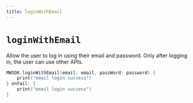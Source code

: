```yaml
---
title: loginWithEmail
---
```


# `loginWithEmail`
Allow the user to log in using their email and password. Only after logging in, the user can use other APIs.

```swift
MWSDK.loginWithEmail(email: email, passWord: password) {
    print("email login success")
} onFail: {
    print("email login success")
}
```